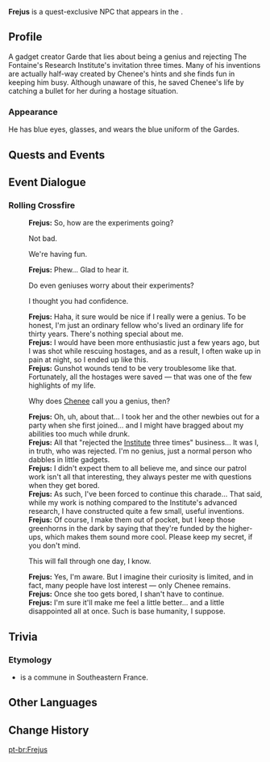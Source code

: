 {{Character Infobox
|type             = Quest NPC
|image            = NPC Frejus.png
|realname         = <!-- Optional, if different from in-game name -->
|deceased         = <!-- Past (for deceased prior to events of the game) or free response -->
|region           = Fontaine
|location         = Fontaine
|affiliation      = Gardes
|title            = Garde

|ancestry         = <!-- Clan/family -->
|father           = 
|mother           = 
|spouse           = 
|sibling          = 
|child            = 
|relative         = 

|voiceEN          = 
|voiceCN          = 
|voiceJP          = 
|voiceKR          = 
}}
'''Frejus''' is a quest-exclusive NPC that appears in the {{Quest|The Gardes' Inventor}}.
<!--
==Location==
{{subst:#tag:gallery|
NPC Location {{subst:#titleparts:{{subst:PAGENAME}}}}.png{{subst:!}}{{subst:#titleparts:{{subst:PAGENAME}}}}'s location
NPC Location {{subst:#titleparts:{{subst:PAGENAME}}}} Context.png{{subst:!}}Additional context
}}
-->
==Profile==
<!--Detailed story/lore information goes here.-->
A gadget creator Garde that lies about being a genius and rejecting The Fontaine's Research Institute's invitation three times. Many of his inventions are actually half-way created by Chenee's hints and she finds fun in keeping him busy. Although unaware of this, he saved Chenee's life by catching a bullet for her during a hostage situation.

===Appearance===
<!--Keep appearance section short and concise. Limit to 2 paragraphs with 3-4 sentences each.-->
He has blue eyes, glasses, and wears the blue uniform of the Gardes.

==Quests and Events==
{{Quests and Events}}
<!--
==Idle Quotes==
{{Dialogue Start}}
: {{DIcon|Idle}} {{Tx}}
:: {{A|VO {{subst:#titleparts:{{subst:PAGENAME}}}} 01.ogg}} "{{Tx}}"
{{Dialogue End}}

==Dialogue==
{{Dialogue Start}}
:'''{{subst:#titleparts:{{subst:PAGENAME}}}}:''' 
:{{DIcon}}
{{Dialogue End}}
-->
==Event Dialogue==
===Rolling Crossfire===
{{Dialogue Start}}
:'''Frejus:''' So, how are the experiments going?
:{{DIcon}} Not bad.
:{{DIcon}} We're having fun.
:'''Frejus:''' Phew... Glad to hear it.
:{{DIcon}} Do even geniuses worry about their experiments?
:{{DIcon}} I thought you had confidence.
:'''Frejus:''' Haha, it sure would be nice if I really were a genius. To be honest, I'm just an ordinary fellow who's lived an ordinary life for thirty years. There's nothing special about me.
:'''Frejus:''' I would have been more enthusiastic just a few years ago, but I was shot while rescuing hostages, and as a result, I often wake up in pain at night, so I ended up like this.
:'''Frejus:''' Gunshot wounds tend to be very troublesome like that. Fortunately, all the hostages were saved &mdash; that was one of the few highlights of my life.
:{{DIcon}} Why does [[Chenee]] call you a genius, then?
:'''Frejus:''' Oh, uh, about that... I took her and the other newbies out for a party when she first joined... and I might have bragged about my abilities too much while drunk.
:'''Frejus:''' All that "rejected the [[Fontaine Research Institute|Institute]] three times" business... It was I, in truth, who was rejected. I'm no genius, just a normal person who dabbles in little gadgets.
:'''Frejus:''' I didn't expect them to all believe me, and since our patrol work isn't all that interesting, they always pester me with questions when they get bored.
:'''Frejus:''' As such, I've been forced to continue this charade... That said, while my work is nothing compared to the Institute's advanced research, I have constructed quite a few small, useful inventions.
:'''Frejus:''' Of course, I make them out of pocket, but I keep those greenhorns in the dark by saying that they're funded by the higher-ups, which makes them sound more cool. Please keep my secret, if you don't mind.
:{{DIcon}} This will fall through one day, I know.
:'''Frejus:''' Yes, I'm aware. But I imagine their curiosity is limited, and in fact, many people have lost interest &mdash; only Chenee remains.
:'''Frejus:''' Once she too gets bored, I shan't have to continue.
:'''Frejus:''' I'm sure it'll make me feel a little better... and a little disappointed all at once. Such is base humanity, I suppose.
{{Dialogue End}}

==Trivia==
===Etymology===
* {{w|Fréjus}} is a commune in Southeastern France.

==Other Languages==
{{Other Languages|default_hidden=1
|en       = Frejus
|zhs      = 弗雷瑞斯
|zhs_rm   = Fúléiruìsī
|zht      = 弗雷瑞斯
|zht_rm   = Fúléiruìsī
|ja       = フェルロイス
|ko       = 프레쥐스
|es       = Fréjus
|fr       = Fréjus
|ru       = Фрежюс
|th       = Frejus
|vi       = Frejus
|de       = Fréjus
|id       = Frejus
|pt       = Frejus
|tr       = Frejus
|it       = Frejus
}}

==Change History==
{{Change History|4.5}}
<!--
==References==
{{Reflist}}
-->

[[pt-br:Frejus]]